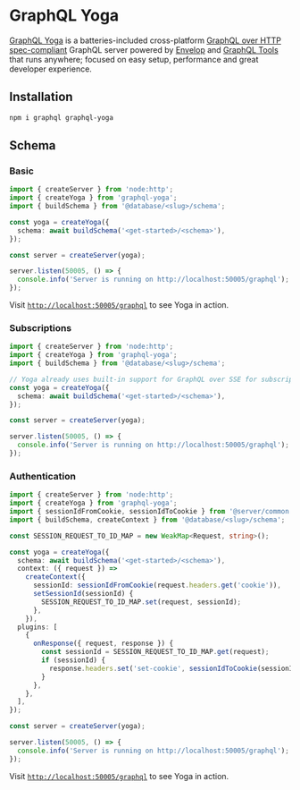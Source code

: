 # GraphQL Yoga

[GraphQL Yoga](https://the-guild.dev/graphql/yoga-server) is a batteries-included cross-platform [GraphQL over HTTP spec-compliant](https://github.com/enisdenjo/graphql-http/tree/master/implementations/graphql-yoga) GraphQL server powered by [Envelop](https://envelop.dev) and [GraphQL Tools](https://graphql-tools.com) that runs anywhere; focused on easy setup, performance and great developer experience.

## Installation

```sh npm2yarn
npm i graphql graphql-yoga
```

## Schema

### Basic

```ts filename="examples/server/graphql-yoga/basic.ts"
import { createServer } from 'node:http';
import { createYoga } from 'graphql-yoga';
import { buildSchema } from '@database/<slug>/schema';

const yoga = createYoga({
  schema: await buildSchema('<get-started>/<schema>'),
});

const server = createServer(yoga);

server.listen(50005, () => {
  console.info('Server is running on http://localhost:50005/graphql');
});
```

Visit [`http://localhost:50005/graphql`](http://localhost:50005/graphql) to see Yoga in action.

### Subscriptions

```ts filename="examples/server/graphql-yoga/subscriptions.ts"
import { createServer } from 'node:http';
import { createYoga } from 'graphql-yoga';
import { buildSchema } from '@database/<slug>/schema';

// Yoga already uses built-in support for GraphQL over SSE for subscriptions.
const yoga = createYoga({
  schema: await buildSchema('<get-started>/<schema>'),
});

const server = createServer(yoga);

server.listen(50005, () => {
  console.info('Server is running on http://localhost:50005/graphql');
});
```

### Authentication

```ts filename="examples/server/graphql-yoga/authentication.ts"
import { createServer } from 'node:http';
import { createYoga } from 'graphql-yoga';
import { sessionIdFromCookie, sessionIdToCookie } from '@server/common';
import { buildSchema, createContext } from '@database/<slug>/schema';

const SESSION_REQUEST_TO_ID_MAP = new WeakMap<Request, string>();

const yoga = createYoga({
  schema: await buildSchema('<get-started>/<schema>'),
  context: ({ request }) =>
    createContext({
      sessionId: sessionIdFromCookie(request.headers.get('cookie')),
      setSessionId(sessionId) {
        SESSION_REQUEST_TO_ID_MAP.set(request, sessionId);
      },
    }),
  plugins: [
    {
      onResponse({ request, response }) {
        const sessionId = SESSION_REQUEST_TO_ID_MAP.get(request);
        if (sessionId) {
          response.headers.set('set-cookie', sessionIdToCookie(sessionId));
        }
      },
    },
  ],
});

const server = createServer(yoga);

server.listen(50005, () => {
  console.info('Server is running on http://localhost:50005/graphql');
});
```

Visit [`http://localhost:50005/graphql`](http://localhost:50005/graphql) to see Yoga in action.
